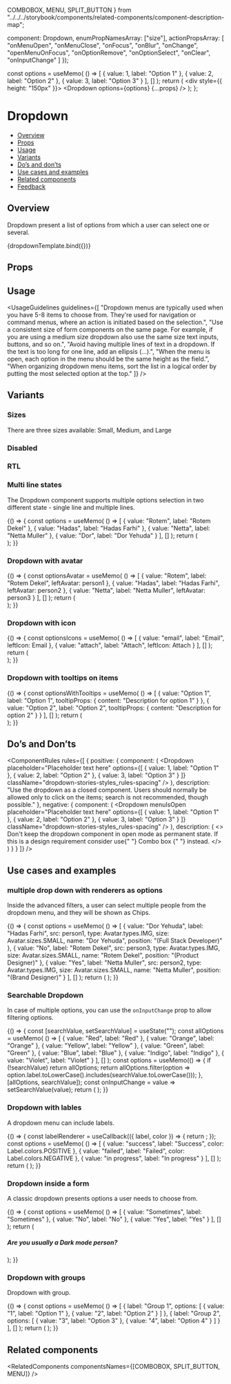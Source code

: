   COMBOBOX,
  MENU,
  SPLIT_BUTTON
} from "../../../storybook/components/related-components/component-description-map";

  component: Dropdown,
  enumPropNamesArray: ["size"],
  actionPropsArray: [
    "onMenuOpen",
    "onMenuClose",
    "onFocus",
    "onBlur",
    "onChange",
    "openMenuOnFocus",
    "onOptionRemove",
    "onOptionSelect",
    "onClear",
    "onInputChange"
  ]
});

<Meta
  title="Inputs/Dropdown"
  component={Dropdown}
  argTypes={metaSettings.argTypes}
  decorators={metaSettings.decorators}
/>

<!--- Component template -->

  const options = useMemo(
    () => [
      { value: 1, label: "Option 1" },
      { value: 2, label: "Option 2" },
      { value: 3, label: "Option 3" }
    ],
    []
  );
  return (
    <div style={{ height: "150px" }}>
      <Dropdown options={options} {...props} />
    </div>
  );
};

<!--- Component documentation -->

# Dropdown

- [Overview](#overview)
- [Props](#props)
- [Usage](#usage)
- [Variants](#variants)
- [Do’s and don’ts](#dos-and-donts)
- [Use cases and examples](#use-cases-and-examples)
- [Related components](#related-components)
- [Feedback](#feedback)

## Overview

Dropdown present a list of options from which a user can select one or several.

<Canvas>
  <Story
    name="Overview"
    args={{ placeholder: "Placeholder text here", className: "dropdown-stories-styles_spacing" }}
    play={overviewPlaySuite}
  >
    {dropdownTemplate.bind({})}
  </Story>
</Canvas>

## Props

<ArgsTable of={Dropdown} />

## Usage

<UsageGuidelines
  guidelines={[
    "Dropdown menus are typically used when you have 5-8 items to choose from. They're used for navigation or command menus, where an action is initiated based on the selection.",
    "Use a consistent size of form components on the same page. For example, if you are using a medium size dropdown also use the same size text inputs, buttons, and so on.",
    "Avoid having multiple lines of text in a dropdown. If the text is too long for one line, add an ellipsis (…).",
    "When the menu is open, each option in the menu should be the same height as the field.",
    "When organizing dropdown menu items, sort the list in a logical order by putting the most selected option at the top."
  ]}
/>

## Variants

### Sizes

There are three sizes available: Small, Medium, and Large

<Canvas>
  <Story name="Sizes">
    <Dropdown placeholder="Small" size={Dropdown.size.SMALL} className="dropdown-stories-styles_spacing" />
    <Dropdown placeholder="Medium" size={Dropdown.size.MEDIUM} className="dropdown-stories-styles_spacing" />
    <Dropdown placeholder="Large" size={Dropdown.size.LARGE} className="dropdown-stories-styles_spacing" />
  </Story>
</Canvas>

### Disabled

<Canvas>
  <Story name="Disabled">
    <Dropdown placeholder="Disabled" disabled className="dropdown-stories-styles_spacing" />
  </Story>
</Canvas>

### RTL

<Canvas>
  <Story name="RTL">
    <Dropdown placeholder="Left to right (default)" className="dropdown-stories-styles_spacing" />
    <Dropdown placeholder="מימין לשמאל" className="dropdown-stories-styles_spacing" rtl />
  </Story>
</Canvas>

### Multi line states

The Dropdown component supports multiple options selection in two different state - single line and multiple lines.

<Canvas>
  <Story name="Multi-choice with different states">
    {() => {
      const options = useMemo(
        () => [
          {
            value: "Rotem",
            label: "Rotem Dekel"
          },
          {
            value: "Hadas",
            label: "Hadas Farhi"
          },
          {
            value: "Netta",
            label: "Netta Muller"
          },
          {
            value: "Dor",
            label: "Dor Yehuda"
          }
        ],
        []
      );
      return (
        <Flex wrap gap={Flex.gaps.MEDIUM}>
          <StoryDescription description="Single line" vertical>
            <div style={{ width: "400px" }}>
              <Dropdown
                placeholder="Single line multi state"
                defaultValue={[options[0]]}
                options={options}
                multi
                className="dropdown-stories-styles_with-chips"
              />
            </div>
          </StoryDescription>
          <StoryDescription description="Multiple lines" vertical>
            <div style={{ width: "400px" }}>
              <Dropdown
                placeholder="Multiple line multi state"
                defaultValue={[options[0]]}
                options={options}
                multi
                multiline
                className="dropdown-stories-styles_with-chips"
              />
            </div>
          </StoryDescription>
          <StoryDescription description="Mandatory default values" vertical>
            <div style={{ width: "400px" }}>
              <Dropdown
                defaultValue={[options[0]]}
                options={options}
                multi
                multiline
                className="dropdown-stories-styles_with-chips"
                withMandatoryDefaultOptions
              />
            </div>
          </StoryDescription>
        </Flex>
      );
    }}
  </Story>
</Canvas>

### Dropdown with avatar

<Canvas>
  <Story name="Dropdown with avatar">
    {() => {
      const optionsAvatar = useMemo(
        () => [
          {
            value: "Rotem",
            label: "Rotem Dekel",
            leftAvatar: person1
          },
          {
            value: "Hadas",
            label: "Hadas Farhi",
            leftAvatar: person2
          },
          {
            value: "Netta",
            label: "Netta Muller",
            leftAvatar: person3
          }
        ],
        []
      );
      return (
        <StoryDescription vertical>
          <div>
            <Dropdown
              defaultValue={[optionsAvatar[0]]}
              options={optionsAvatar}
              multi
              multiline
              className="dropdown-stories-styles_with-chips"
            />
          </div>
        </StoryDescription>
      );
    }}
  </Story>
</Canvas>

### Dropdown with icon

<Canvas>
  <Story name="Dropdown with icon">
    {() => {
      const optionsIcons = useMemo(
        () => [
          {
            value: "email",
            label: "Email",
            leftIcon: Email
          },
          {
            value: "attach",
            label: "Attach",
            leftIcon: Attach
          }
        ],
        []
      );
      return (
        <StoryDescription vertical>
          <div>
            <Dropdown
              defaultValue={[optionsIcons[0]]}
              options={optionsIcons}
              multi
              multiline
              className="dropdown-stories-styles_with-chips"
            />
          </div>
        </StoryDescription>
      );
    }}
  </Story>
</Canvas>

### Dropdown with tooltips on items

<Canvas>
  <Story name="Dropdown with tooltips on items">
    {() => {
      const optionsWithTooltips = useMemo(
        () => [
          {
            value: "Option 1",
            label: "Option 1",
            tooltipProps: { content: "Description for option 1" }
          },
          {
            value: "Option 2",
            label: "Option 2",
            tooltipProps: { content: "Description for option 2" }
          }
        ],
        []
      );
      return (
        <StoryDescription vertical>
          <div>
            <Dropdown
              placeholder={"Placeholder text here"}
              options={optionsWithTooltips}
              className="dropdown-stories-styles_with-chips"
            />
          </div>
        </StoryDescription>
      );
    }}
  </Story>
</Canvas>

## Do’s and Don’ts

<ComponentRules
  rules={[
    {
      positive: {
        component: (
          <Dropdown
            placeholder="Placeholder text here"
            options={[
              { value: 1, label: "Option 1" },
              { value: 2, label: "Option 2" },
              { value: 3, label: "Option 3" }
            ]}
            className="dropdown-stories-styles_rules-spacing"
          />
        ),
        description:
          "Use the dropdown as a closed component. Users should normally be allowed only to click on the items; search is not recommended, though possible."
      },
      negative: {
        component: (
          <Dropdown
            menuIsOpen
            placeholder="Placeholder text here"
            options={[
              { value: 1, label: "Option 1" },
              { value: 2, label: "Option 2" },
              { value: 3, label: "Option 3" }
            ]}
            className="dropdown-stories-styles_rules-spacing"
          />
        ),
        description: (
          <>
            Don't keep the dropdown component in open mode as permanent state. If this is a design requirement consider
            use{" "}
            <Link href="/?path=/docs/inputs-combobox--overview" withoutSpacing>
              Combo box
            </Link>{" "}
            instead.
          </>
        )
      }
    }
  ]}
/>

## Use cases and examples

### multiple drop down with renderers as options

Inside the advanced filters, a user can select multiple people from the dropdown menu, and they will be shown as Chips.

<Canvas>
  <Story name="Dropdown with chips">
    {() => {
      const options = useMemo(
        () => [
          {
            value: "Dor Yehuda",
            label: "Hadas Farhi",
            src: person1,
            type: Avatar.types.IMG,
            size: Avatar.sizes.SMALL,
            name: "Dor Yehuda",
            position: "(Full Stack Developer)"
          },
          {
            value: "No",
            label: "Rotem Dekel",
            src: person3,
            type: Avatar.types.IMG,
            size: Avatar.sizes.SMALL,
            name: "Rotem Dekel",
            position: "(Product Designer)"
          },
          {
            value: "Yes",
            label: "Netta Muller",
            src: person2,
            type: Avatar.types.IMG,
            size: Avatar.sizes.SMALL,
            name: "Netta Muller",
            position: "(Brand Designer)"
          }
        ],
        []
      );
      return (
        <Dropdown
          defaultValue={[options[0]]}
          options={options}
          multi
          placeholder="Dropdown with chips"
          optionRenderer={OptionRenderer}
          className="dropdown-stories-styles_with-chips"
        />
      );
    }}
  </Story>
</Canvas>

### Searchable Dropdown

In case of multiple options, you can use the `onInputChange` prop to allow filtering options.

<Canvas>
  <Story name="Searchable dropdown">
    {() => {
      const [searchValue, setSearchValue] = useState("");
      const allOptions = useMemo(
        () => [
          { value: "Red", label: "Red" },
          { value: "Orange", label: "Orange" },
          { value: "Yellow", label: "Yellow" },
          { value: "Green", label: "Green" },
          { value: "Blue", label: "Blue" },
          { value: "Indigo", label: "Indigo" },
          { value: "Violet", label: "Violet" }
        ],
        []
      );
      const options = useMemo(() => {
        if (!searchValue) return allOptions;
        return allOptions.filter(option => option.label.toLowerCase().includes(searchValue.toLowerCase()));
      }, [allOptions, searchValue]);
      const onInputChange = value => setSearchValue(value);
      return (
        <Dropdown
          options={options}
          multi
          placeholder="Select colors"
          className="dropdown-stories-styles_with-chips"
          onInputChange={onInputChange}
        />
      );
    }}
  </Story>
</Canvas>

### Dropdown with lables

A dropdown menu can include labels.

<Canvas>
  <Story name="Dropdown with lables">
    {() => {
      const labelRenderer = useCallback(({ label, color }) => {
        return <Label text={label} color={color} isAnimationDisabled />;
      });
      const options = useMemo(
        () => [
          { value: "success", label: "Success", color: Label.colors.POSITIVE },
          { value: "failed", label: "Failed", color: Label.colors.NEGATIVE },
          { value: "in progress", label: "In progress" }
        ],
        []
      );
      return (
        <Dropdown
          placeholder="Placeholder text here"
          options={options}
          defaultValue={[options[0]]}
          placeholder="Placeholder text here"
          className="dropdown-stories-styles_big-spacing"
          optionRenderer={labelRenderer}
          valueRenderer={labelRenderer}
        />
      );
    }}
  </Story>
</Canvas>

### Dropdown inside a form

A classic dropdown presents options a user needs to choose from.

<Canvas>
  <Story name="Dropdown inside a form">
    {() => {
      const options = useMemo(
        () => [
          { value: "Sometimes", label: "Sometimes" },
          { value: "No", label: "No" },
          { value: "Yes", label: "Yes" }
        ],
        []
      );
      return (
        <div>
          <h5 className="dropdown-stories-styles_title">Are you usually a Dark mode person?</h5>
          <Dropdown
            defaultValue={[options[0]]}
            placeholder="Placeholder text here"
            options={options}
            className="dropdown-stories-styles_big-spacing"
          />
        </div>
      );
    }}
  </Story>
</Canvas>

### Dropdown with groups

Dropdown with group.

<Canvas>
  <Story name="Dropdown with groups">
    {() => {
      const options = useMemo(
        () => [
          {
            label: "Group 1",
            options: [
              { value: "1", label: "Option 1" },
              { value: "2", label: "Option 2" }
            ]
          },
          {
            label: "Group 2",
            options: [
              { value: "3", label: "Option 3" },
              { value: "4", label: "Option 4" }
            ]
          }
        ],
        []
      );
      return (
        <Dropdown
          placeholder="Placeholder text here"
          options={options}
          className="dropdown-stories-styles_big-spacing"
        />
      );
    }}
  </Story>
</Canvas>

## Related components

<RelatedComponents componentsNames={[COMBOBOX, SPLIT_BUTTON, MENU]} />
